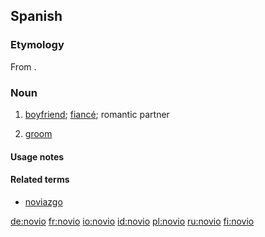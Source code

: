 ==Spanish==

===Etymology===
From {{etyl|la}} {{term|novus||new}}.

===Noun===
{{es-noun-mf|feminine=novia}}

# [[boyfriend]]; [[fiancé]]; romantic partner
# {{context|wedding}} [[groom]]

====Usage notes====
{{es-note-noun-mf}}

====Related terms====
* [[noviazgo]] {{m}}

[[de:novio]]
[[fr:novio]]
[[io:novio]]
[[id:novio]]
[[pl:novio]]
[[ru:novio]]
[[fi:novio]]